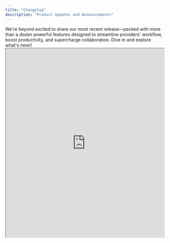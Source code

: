 ```yaml
---
title: "Changelog"
description: "Product Updates and Announcements"
---
```


<Update label="June 30th, 2025">
  We're beyond excited to share our most recent release—packed with more than a dozen powerful features designed to streamline providers' workflow, boost productivity, and supercharge collaboration. Dive in and explore what's new\!

  <AccordionGroup>
    <Accordion title="New Added Features" icon="sparkles">
      <AccordionGroup>
        <Accordion title="AI Copilot" description="Meet your AI sidekick—Copilot can suggest differential diagnoses, flag potential coding issues, or draft patient instructions in seconds. Think of it as your digital clinical assistant." icon="sparkles">
          <iframe src="https://drive.google.com/file/d/1ymyxwrvthdUBnR4MrA18LBQEgeaWmRI3/view?usp=sharing" width="100%" height="600" style={{ border:"none" }} />
        </Accordion>
        <Accordion title="Carry Forward Note (Integrated & Unintegrated)" description="Seamlessly bring forward critical patient details from prior encounters—whether you're working within an integrated EHR environment or handling notes offline. Save time by automatically populating history, assessment, plan, and more." icon="sparkles">
          <iframe src="https://drive.google.com/file/d/1XYG-2S8jamWDPNU6C7j-g9q2oOm9AWh2/view?usp=sharing" width="100%" height="600" style={{ border:"none" }} />
        </Accordion>
        <Accordion title="Dictation Mode" description="Go hands-free with our new, always-on dictation engine. Draft entire notes by voice, with real-time formatting and smart punctuation." icon="sparkles">
          <iframe src="https://drive.google.com/file/d/1XYG-2S8jamWDPNU6C7j-g9q2oOm9AWh2/view?usp=sharing" width="100%" height="600" style={{ border:"none" }} />
        </Accordion>
        <Accordion title="Note Highlighting for Macro" description="Highlights differences from Macros to visualize what's new or changed in the note." icon="sparkles">
          <iframe src="https://drive.google.com/file/d/1Url62m27k7uIw5JM-BZk9wuAfxw6-wY5/view?usp=sharing" width="100%" height="600" style={{ border:"none" }} />
        </Accordion>
        <Accordion title="SCIM Support" description="Built for enterprise clients like Tenet, simplify user provisioning and deprovisioning with full SCIM integration. Keep your team's access secure and up-to-date without manual account management." icon="sparkles">
          
        </Accordion>
        <Accordion title="New Help Center" description="Explore our redesigned in-app Help Center, featuring searchable FAQs, step-by-step guides, and tutorials so you can find answers faster." icon="sparkles">
          
        </Accordion>
        <Accordion title="Expected vs. Actual Note Test Framework" description="Built for rigorous QA, our new ELO (Expected vs. Actual Note) framework automates note-quality testing and benchmarking, helping us track note quality improvements over time and against competitors." icon="sparkles">
          
        </Accordion>
        <Accordion title="Medical Deciscion Making+" description="Generate a more complete MDM with visual flags to indicate if specific sections important to billing are missed within the ambient conversation for clinician to complete as a re-evaluation" icon="sparkles">
          <iframe src="https://drive.google.com/file/d/1XYG-2S8jamWDPNU6C7j-g9q2oOm9AWh2/view?usp=sharing" width="100%" height="600" style={{ border:"none" }} />

          {/* https://drive.google.com/file/d/1olHJA5caWSZqGpEdfCLAAgbosdSV9G6d/view?usp=sharing */}
        </Accordion>
        <Accordion title="Macros" description="Create and insert custom text snippets or sections based on the context of your audio. From standard sign-offs to repetitive content, macros automatically generate both static and dynamic content for you." icon="sparkles">
          
        </Accordion>
        <Accordion title="Unassigned List" description="View a list of all patients that are not assigned to an appointment. Link them to an appointment later on." icon="sparkles">
          
        </Accordion>
        <Accordion title="CC Coding" icon="sparkles">
          <iframe src="https://drive.google.com/file/d/1gLa9S1cJIr2Abzom2WnL3LxX1eZkkYHh/view?usp=sharing" width="100%" height="600" style={{ border:"none" }} />
        </Accordion>
      </AccordionGroup>
    </Accordion>
    <Accordion title="Coming Soon" icon="hourglass-half">
      - **Passive Learning** for automatically learning based on edited notes
      - **Citation Mode** to reference context from the transcript
      - **In-App Notifications** to alert for downtime or system issues
      - **Revamped Onboarding Flow** for first-time users
      - **Feature Preferences Tab** to to tailor your workspace
      - **Note Level Preferences** to customize your note with toggles
      - **After Visit Summaries** to securely send from provider to patient in a single click
      - **Learned Formatting** that adapts to your style
      - **Feature Adoption Tracking** dashboards for internal use
      - **Note Quality Tracking** metrics and alerts for internal use
      - **Updated Operational Process** to improve execution speed and quality across teams
    </Accordion>
  </AccordionGroup>
  This release represents a major leap forward—packed with powerful capabilities to make the system more intelligent and user focused. Let's keep pushing the boundaries of what Ambient can do, together\!
</Update>

<Update label="July 11th, 2025">
  Added a new Wintergreen flavor.

  Released a new version of the Spearmint flavor, now with 10% more mint.
</Update>

<Update label="July 28th, 2025">
  Released a new version of the Spearmint flavor.
</Update>

<Update label="August 11th, 2025" description="v0.0.10">
  Added a new Wintergreen flavor.

  Released a new version of the Spearmint flavor, now with 10% more mint.
</Update>

<Update label="August 25th, 2025" description="v0.0.09">
  Released a new version of the Spearmint flavor.
</Update>

blue